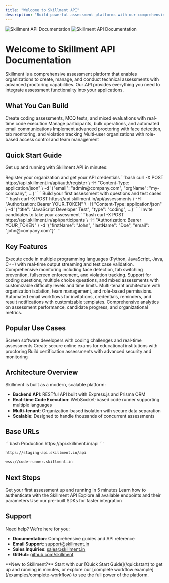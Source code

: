 ```yaml
---
title: "Welcome to Skillment API"
description: "Build powerful assessment platforms with our comprehensive API suite"
---
```


<img
  className="block dark:hidden"
  src="/images/hero-light.png"
  alt="Skillment API Documentation"
/>
<img
  className="hidden dark:block"
  src="/images/hero-dark.png"
  alt="Skillment API Documentation"
/>

# Welcome to Skillment API Documentation

Skillment is a comprehensive assessment platform that enables organizations to create, manage, and conduct technical assessments with advanced proctoring capabilities. Our API provides everything you need to integrate assessment functionality into your applications.

## What You Can Build

<CardGroup cols={2}>
  <Card
    title="Assessment Platforms"
    icon="clipboard-list"
    href="/guides/assessment-creation"
  >
    Create coding assessments, MCQ tests, and mixed evaluations with real-time code execution
  </Card>
  <Card
    title="Candidate Management"
    icon="users"
    href="/guides/participant-management"
  >
    Manage participants, bulk operations, and automated email communications
  </Card>
  <Card
    title="Proctored Exams"
    icon="eye"
    href="/guides/proctoring-setup"
  >
    Implement advanced proctoring with face detection, tab monitoring, and violation tracking
  </Card>
  <Card
    title="Team Collaboration"
    icon="user-group"
    href="/api-reference/team/list"
  >
    Multi-user organizations with role-based access control and team management
  </Card>
</CardGroup>

## Quick Start Guide

Get up and running with Skillment API in minutes:

<Steps>
  <Step title="Authentication">
    Register your organization and get your API credentials
    ```bash
    curl -X POST https://api.skillment.in/api/auth/register \
      -H "Content-Type: application/json" \
      -d '{"email": "admin@company.com", "orgName": "my-company", ...}'
    ```
  </Step>
  <Step title="Create Assessment">
    Build your first assessment with questions and test cases
    ```bash
    curl -X POST https://api.skillment.in/api/assessments \
      -H "Authorization: Bearer YOUR_TOKEN" \
      -H "Content-Type: application/json" \
      -d '{"title": "JavaScript Developer Test", "type": "coding", ...}'
    ```
  </Step>
  <Step title="Add Participants">
    Invite candidates to take your assessment
    ```bash
    curl -X POST https://api.skillment.in/api/participants \
      -H "Authorization: Bearer YOUR_TOKEN" \
      -d '{"firstName": "John", "lastName": "Doe", "email": "john@company.com"}'
    ```
  </Step>
</Steps>

## Key Features

<AccordionGroup>
  <Accordion title="Real-time Code Execution" icon="play">
    Execute code in multiple programming languages (Python, JavaScript, Java, C++) with real-time output streaming and test case validation.
  </Accordion>
  
  <Accordion title="Advanced Proctoring" icon="shield-check">
    Comprehensive monitoring including face detection, tab switching prevention, fullscreen enforcement, and violation tracking.
  </Accordion>
  
  <Accordion title="Flexible Assessment Types" icon="list-check">
    Support for coding questions, multiple choice questions, and mixed assessments with customizable difficulty levels and time limits.
  </Accordion>
  
  <Accordion title="Organization Management" icon="building">
    Multi-tenant architecture with organization isolation, team management, and role-based permissions.
  </Accordion>
  
  <Accordion title="Email Automation" icon="envelope">
    Automated email workflows for invitations, credentials, reminders, and result notifications with customizable templates.
  </Accordion>
  
  <Accordion title="Analytics & Reporting" icon="chart-bar">
    Comprehensive analytics on assessment performance, candidate progress, and organizational metrics.
  </Accordion>
</AccordionGroup>

## Popular Use Cases

<CardGroup cols={3}>
  <Card title="Technical Hiring" icon="briefcase">
    Screen software developers with coding challenges and real-time assessments
  </Card>
  <Card title="Educational Testing" icon="graduation-cap">
    Create secure online exams for educational institutions with proctoring
  </Card>
  <Card title="Certification Programs" icon="certificate">
    Build certification assessments with advanced security and monitoring
  </Card>
</CardGroup>

## Architecture Overview

Skillment is built as a modern, scalable platform:

- **Backend API**: RESTful API built with Express.js and Prisma ORM
- **Real-time Code Execution**: WebSocket-based code runner supporting multiple languages
- **Multi-tenant**: Organization-based isolation with secure data separation
- **Scalable**: Designed to handle thousands of concurrent assessments

## Base URLs

<CodeGroup>
```bash Production
https://api.skillment.in/api
```

```bash Staging
https://staging-api.skillment.in/api
```

```bash Code Runner (WebSocket)
wss://code-runner.skillment.in
```
</CodeGroup>

## Next Steps

<CardGroup cols={2}>
  <Card
    title="Quick Start"
    icon="rocket"
    href="/quickstart"
  >
    Get your first assessment up and running in 5 minutes
  </Card>
  <Card
    title="Authentication"
    icon="key"
    href="/authentication"
  >
    Learn how to authenticate with the Skillment API
  </Card>
  <Card
    title="API Reference"
    icon="code"
    href="/api-reference/introduction"
  >
    Explore all available endpoints and their parameters
  </Card>
  <Card
    title="SDKs & Libraries"
    icon="puzzle-piece"
    href="/sdks/javascript-client"
  >
    Use our pre-built SDKs for faster integration
  </Card>
</CardGroup>

## Support

Need help? We're here for you:

- **Documentation**: Comprehensive guides and API reference
- **Email Support**: [support@skillment.in](mailto:support@skillment.in)
- **Sales Inquiries**: [sales@skillment.in](mailto:sales@skillment.in)
- **GitHub**: [github.com/skillment](https://github.com/skillment)

<Note>
**New to Skillment?** Start with our [Quick Start Guide](/quickstart) to get up and running in minutes, or explore our [complete workflow example](/examples/complete-workflow) to see the full power of the platform.
</Note>
